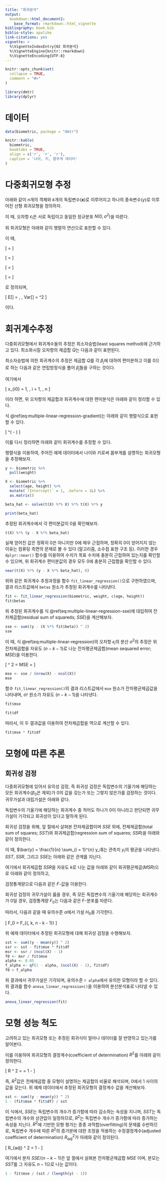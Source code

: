 ```yaml
---
title: "회귀분석"
output: 
  bookdown::html_document2:
    base_format: rmarkdown::html_vignette
bibliography: book.bib
biblio-style: apalike
link-citations: yes
vignette: >
  %\VignetteIndexEntry{02 회귀분석}
  %\VignetteEngine{knitr::rmarkdown}
  %\VignetteEncoding{UTF-8}
---
```


```r
knitr::opts_chunk$set(
  collapse = TRUE,
  comment = "#>"
)
```

```r
library(dmtr)
library(dplyr)
```

# 데이터 {#multiple-linear-regression-data}

```r
data(biometric, package = "dmtr")
```

```r
knitr::kable(
  biometric, 
  booktabs = TRUE,
  align = c('r', 'r', 'r'),
  caption = '나이, 키, 몸무게 데이터'
)
```


# 다중회귀모형 추정 {#multiple-linear-regression}

아래와 같이 $n$개의 객체와 $k$개의 독립변수($\mathbf{x}$)로 이루어지고 하나의 종속변수($y$)로 이루어진 선형 회귀모형을 정의하자.

\begin{equation}
y_i = \beta_0 + \beta_1 x_{i1} + \beta_2 x_{i2} + \cdots + \beta_k x_{ik} + \epsilon_i
(\#eq:multiple-linear-regression)
\end{equation}

이 때, 오차항 $\epsilon_i$은 서로 독립이고 동일한 정규분포 $N(0, \sigma^2)$을 따른다.

위 회귀모형은 아래와 같이 행렬의 연산으로 표한할 수 있다.

\begin{equation}
\mathbf{y} = \mathbf{X} \boldsymbol{\beta} + \boldsymbol{\epsilon} (\#eq:multiple-linear-regression-matrix)
\end{equation}

이 때,

\[
\mathbf{y} = \left[ \begin{array}{c}
y_1 \\ y_2 \\ y_3 \\ \vdots \\ y_n
\end{array} \right]
\]

\[
\mathbf{X} = \left[ \begin{array}{c c c c c}
1 & x_{11} & x_{12} & \cdots & x_{1k}\\
1 & x_{21} & x_{22} & \cdots & x_{2k}\\
\vdots & \vdots & \vdots & \ddots & \vdots \\
1 & x_{n1} & x_{n2} & \cdots & x_{nk}
\end{array} \right]
\]

\[
\boldsymbol{\beta} = \left[ \begin{array}{c}
\beta_0 \\ \beta_1 \\ \beta_2 \\ \vdots \\ \beta_k
\end{array} \right]
\]

\[
\boldsymbol{\epsilon} = \left[ \begin{array}{c}
\epsilon_1 \\ \epsilon_2 \\ \epsilon_3 \\ \vdots \\ \epsilon_n
\end{array} \right]
\]

로 정의되며, 

\[
E[\boldsymbol{\epsilon}] = \mathbf{0}, \, Var[\boldsymbol{\epsilon}] = \sigma^2 \mathbf{I} 
\]

이다.


# 회귀계수추정 {#regression-coefficient-estimate}

다중회귀모형에서 회귀계수들의 추정은 최소자승법(least squares method)에 근거하고 있다. 최소화시킬 오차항의 제곱합 $Q$는 다음과 같이 표현된다.

\begin{equation}
Q = \sum_{i = 1}^{n} \left(y_i - \left(\beta_0 + \beta_1 x_{i1} + \beta_2 x_{i2} + \cdots + \beta_k x_{ik}\right) \right) ^ 2 
\end{equation}

최소자승법에 의한 회귀계수의 추정은 제곱합 $Q$를 각 $\beta_j$에 대하여 편미분하고 이를 0으로 하는 다음과 같은 연립방정식을 풀어 $\hat{\beta}_j$들을 구하는 것이다.

\begin{eqnarray*}
\frac{\partial Q}{\partial \beta_0} &=& - 2 \sum_{i = 1}^{n} 1 \left(y_i - \left(\beta_0 + \beta_1 x_{i1} + \beta_2 x_{i2} + \cdots + \beta_k x_{ik}\right) \right) = 0\\
\frac{\partial Q}{\partial \beta_j} &=& - 2 \sum_{i = 1}^{n} x_{ij} \left(y_i - \left(\beta_0 + \beta_1 x_{i1} + \beta_2 x_{i2} + \cdots + \beta_k x_{ik}\right) \right) = 0, \, j = 1, \cdots, k
\end{eqnarray*}

여기에서

\[
x_{i0} = 1, \, i = 1, \cdots, n
\]

이라 하면, 위 오차항의 제곱합과 회귀계수에 대한 편미분식은 아래와 같이 정리할 수 있다.

\begin{equation}
Q = \sum_{i = 1}^{n} \left(y_i - \left(\beta_0 x_{i0} + \beta_1 x_{i1} + \beta_2 x_{i2} + \cdots + \beta_k x_{ik}\right) \right) ^ 2 (\#eq:multiple-linear-regression-sse)
\end{equation}

\begin{equation}
\frac{\partial Q}{\partial \beta_j} = - 2 \sum_{i = 1}^{n} x_{ij} \left(y_i - \left(\beta_0 x_{i0} + \beta_1 x_{i1} + \beta_2 x_{i2} + \cdots + \beta_k x_{ik}\right) \right), \, j = 0, \cdots, k (\#eq:multiple-linear-regression-gradient)
\end{equation}

식 \@ref(eq:multiple-linear-regression-gradient)는 아래와 같이 행렬식으로 표현할 수 있다.

\[
\mathbf{X}^\top \left( \mathbf{y} - \mathbf{X}\mathbf{\beta} \right)
\]

이를 다시 정리하면 아래와 같이 회귀계수를 추정할 수 있다.

\begin{eqnarray*}
- 2 \mathbf{X}^\top \left( \mathbf{y} - \mathbf{X}\hat{\mathbf{\beta}} \right) &=& 0\\
\mathbf{X}^\top \mathbf{y} &=& \mathbf{X}^\top \mathbf{X} \hat{\mathbf{\beta}}\\
\left(\mathbf{X}^\top \mathbf{X}\right) ^ {-1} \mathbf{X}^\top \mathbf{y} &=& \left(\mathbf{X}^\top \mathbf{X}\right) ^ {-1} \left(\mathbf{X}^\top \mathbf{X}\right) \hat{\mathbf{\beta}}\\
&=& \hat{\mathbf{\beta}}
\end{eqnarray*}

행렬식을 이용하여, 주어진 예제 데이터에서 나이와 키로써 몸부게를 설명하는 회귀모형을 추정해보자.

```r
y <- biometric %>% 
  pull(weight)

X <- biometric %>% 
  select(age, height) %>%
  mutate(`(Intercept)` = 1, .before = 1L) %>%
  as.matrix()

beta_hat <- solve(t(X) %*% X) %*% t(X) %*% y

print(beta_hat)
```


추정된 회귀계수에서 각 편미분값이 0을 확인해보자. 

```r
t(X) %*% (y - X %*% beta_hat)
```

실제 얻어진 값은 정확히 0은 아니지만 0에 매우 근접하며, 정확히 0이 얻어지지 않는 이유는 컴퓨팅 측면의 문제로 볼 수 있다 (알고리즘, 소수점 표현 구조 등). 이러한 경우 `dplyr::near()` 함수를 이용하여 수치가 목표 수치에 충분히 근접하여 있는지를 확인할 수 있으며, 위 회귀계수 편미분값의 경우 모두 0에 충분히 근접함을 확인할 수 있다.

```r
near(t(X) %*% (y - X %*% beta_hat), 0)
```


위와 같은 회귀계수 추정과정을 함수 `fit_linear_regression()`으로 구현하였으며, 결과 리스트값에서 `betas` 원소가 추정된 회귀계수를 나타낸다.

```r
fit <- fit_linear_regression(biometric, weight, c(age, height))
fit$betas
```


위 추정된 회귀계수를 식 \@ref(eq:multiple-linear-regression-sse)에 대입하여 잔차제곱합(residual sum of squareds; $SSE$)을 계산해보자.

```r
sse <- sum((y - (X %*% fit$beta)) ^ 2)
sse
```

이 때, 식 \@ref(eq:multiple-linear-regression)의 오차항 $\epsilon_i$의 분산 $\sigma ^ 2$의 추정은 위 잔차제곱합을 자유도 $(n - k - 1)$로 나눈 잔차평균제곱합(mean sequared error; $MSE$)을 이용한다.

\[
\hat{\sigma} ^ 2 = MSE = \frac{SSE}{n - k - 1}
\]

```r
mse <- sse / (nrow(X) - ncol(X))
mse
```


함수 `fit_linear_regression()`의 결과 리스트값에서 `mse` 원소가 잔차평균제곱값을 나타내며, `df` 원소가 자유도 $(n - k - 1)$을 나타낸다.

```r
fit$mse
```

```r
fit$df
```

따라서, 이 두 결과값을 이용하여 잔차제곱합을 역으로 계산할 수 있다.

```r
fit$mse * fit$df
```



# 모형에 따른 추론 {#multiple-linear-regression-inference}

## 회귀성 검정

다중회귀모형에 있어서 유의성 검정, 즉 회귀성 검정은 독립변수의 기울기에 해당하는 모든 회귀계수($\beta_0$은 제외)가 0의 값을 갖는가 또는 그렇지 않은가를 검정하는 것이다. 귀무가설과 대립가설은 아래와 같다.

\begin{eqnarray*}
H_0 &:& \beta_1 = \beta_2 = \cdots = \beta_k = 0\\
H_1 &:& \beta_j \neq 0 \, \text{for at least one} \, j \in \{1, 2, \cdots, k\}
\end{eqnarray*}

독립변수의 기울기에 해당하는 회귀계수 중 적어도 하나가 0이 아니라고 판단되면 귀무가설이 기각되고 회귀성이 있다고 말하게 된다.

회귀성 검정을 위해, 앞 절에서 살펴본 잔차제곱합이며 $SSE$ 외에, 전체제곱합(total sum of squares; $SST$)와 회귀제곱합(regression sum of squares; $SSR$)을 아래와 같이 정의한다.

\begin{eqnarray*}
SST &=& \sum_{i = 1}^{n} \left(y_i - \bar{y}\right) ^ 2\\
SSR &=& \sum_{i = 1}^{n} \left(\hat{y}_i - \bar{y}\right) ^ 2
\end{eqnarray*}

이 때, $\bar{y} = \frac{1}{n} \sum_{i = 1}^{n} y_i$는 관측치 $y_i$의 평균을 나타낸다. $SST$, $SSR$, 그리고 $SSE$는 아래와 같은 관계를 지닌다.

\begin{eqnarray*}
SST &=& \sum_{i = 1}^{n} \left(y_i - \bar{y}\right) ^ 2\\
&=& \sum_{i = 1}^{n} \left(y_i - \hat{y}_{i} +  \hat{y}_{i} - \bar{y}\right) ^ 2\\
&=& \sum_{i = 1}^{n} \left(\left(y_i - \hat{y}_{i}\right) +  \left(\hat{y}_{i} - \bar{y}\right)\right) ^ 2\\
&=& \sum_{i = 1}^{n} \left(y_i - \hat{y}_{i}\right) ^ 2 + \sum_{i = 1}^{n}  \left(\hat{y}_{i} - \bar{y}\right) ^ 2 + 2 \sum_{i = 1}^{n} \left(y_i - \hat{y}_{i}\right) \left(\hat{y}_{i} - \bar{y}\right)\\
&=& SSE + SSR + 2 \sum_{i = 1}^{n} \left(y_i - \hat{y}_{i}\right) \left(\hat{y}_{i} - \bar{y}\right)\\
&=& SSE + SSR
\end{eqnarray*}

여기에서 회귀제곱합 $SSR$을 자유도 $k$로 나눈 값을 아래와 같이 회귀평균제곱($MSR$)으로 아래와 같이 정의하고,

\begin{equation}
MSR = \frac{SSR}{k}
\end{equation}

검정통계량으로 다음과 같은 $F$-값을 이용한다.

\begin{equation}
F_0 = \frac{MSR}{MSE}
\end{equation}

회귀성 검정의 귀무가설이 옳을 경우, 즉 모든 독립변수의 기울기에 해당하는 회귀계수가 0일 경우, 검정통계량 $F_0$는 다음과 같은 F-분포를 따른다. 

\begin{equation}
F_0 \sim F_{(k, n - k - 1)}, \, \text{if } \beta_1 = \beta_2 = \cdots = \beta_k = 0
\end{equation}

따라서, 다음과 같을 때 유의수준 $\alpha$에서 가설 $H_0$을 기각한다.

\[
F_0 > F_{(\alpha, k, n - k - 1)}
\]

위 예제 데이터에서 추정된 회귀모형에 대해 회귀성 검정을 수행해보자.

```r
sst <- sum((y - mean(y)) ^ 2)
ssr <- sst - fit$mse * fit$df
msr <- ssr / (ncol(X) - 1)
f0 <- msr / fit$mse
alpha <- 0.05
f_alpha <- qf(1 - alpha, (ncol(X) - 1), fit$df)
f0 > f_alpha
```

위 결과에서 귀무가설은 기각되며, 유의수준 `r alpha`에서 유의한 모형이라 할 수 있다. 위 결과를 함수 `anova_linear_regression()`을 이용하여 분산분석표로 나타낼 수 있다.

```r
anova_linear_regression(fit)
```





# 모형 성능 척도

고려하고 있는 회귀모형 또는 추정된 회귀식이 얼마나 데이터를 잘 반영하고 있는가를 알아본다. 



이를 이용하여 회귀모형의 결정계수(coefficient of determination) $R ^ 2$를 아래와 같이 정의한다.

\[
R ^ 2 = \frac{SSR}{SST} = 1 - \frac{SSE}{SST}
\]

즉, $R ^ 2$값은 전체제곱합 중 모형이 설명하는 제곱합의 비율로 해석되며, 0에서 1 사이의 값을 갖는다. 위 예제 데이터에서 추정된 회귀모형의 결정계수 값을 계산해보자.

```r
sst <- sum((y - mean(y)) ^ 2)
1 - (fit$mse * fit$df) / sst
```

이 식에서, $SSE$는 독립변수의 개수가 증가함에 따라 감소하는 속성을 지니며, $SST$는 독립변수의 개수와 상관없이 일정하므로, $R ^ 2$는 독립변수 개수가 증가함에 따라 증가하는 속성을 지닌다. $R ^ 2$에 기반한 모형 평가는 종종 과적합(overfitting)의 문제를 수반하므로, 독립변수 개수에 따른 $R ^ 2$의 증가분에 대한 조정을 적용하는 수정결정계수(adjusted coefficient of determination) $R_{adj} ^ 2$가 아래와 같이 정의된다.

\[
R_{adj} ^ 2 = 1 - \frac{SSE / (n - k - 1)}{SST / (n - 1)}
\]

여기에서 분자 $SSE / (n - k - 1)$은 앞 절에서 살펴본 잔차평균제곱합 $MSE$ 이며, 분모는 $SST$를 그 자유도 $n - 1$으로 나눈 값이다.


```r
1 - fit$mse / (sst / (length(y) - 1))
```






